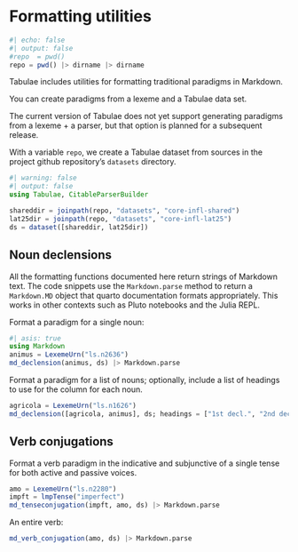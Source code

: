 # Formatting utilities

```julia
#| echo: false
#| output: false
#repo  = pwd()
repo = pwd() |> dirname |> dirname
```


Tabulae includes utilities for formatting traditional paradigms in Markdown.

You can create paradigms from a lexeme and a Tabulae data set.

::: {.callout-note}
The current version of Tabulae does not yet support generating paradigms from a lexeme + a parser, but that option is planned for a subsequent release.
:::


 With a variable `repo`, we create a Tabulae dataset from sources in the project github repository's `datasets` directory.


```julia
#| warning: false
#| output: false
using Tabulae, CitableParserBuilder

shareddir = joinpath(repo, "datasets", "core-infl-shared") 
lat25dir = joinpath(repo, "datasets", "core-infl-lat25") 
ds = dataset([shareddir, lat25dir])
```




## Noun declensions

::: {.callout-tip title="Displaying Markdown"}
All the formatting functions documented here return strings of Markdown text. The code snippets use the `Markdown.parse` method to return a `Markdown.MD` object that quarto documentation formats appropriately. This works in other contexts such as Pluto notebooks and the Julia REPL.
:::

Format a paradigm for a single noun:


```julia
#| asis: true
using Markdown
animus = LexemeUrn("ls.n2636")
md_declension(animus, ds) |> Markdown.parse
```

Format a paradigm for a  list of nouns; optionally, include a list of headings to use for the column for each noun.


```julia
agricola = LexemeUrn("ls.n1626")
md_declension([agricola, animus], ds; headings = ["1st decl.", "2nd decl."]) |> Markdown.parse
```


## Verb conjugations

Format a verb paradigm in the indicative and subjunctive of a single tense for both active and passive voices.

```julia
amo = LexemeUrn("ls.n2280")
impft = lmpTense("imperfect")
md_tenseconjugation(impft, amo, ds) |> Markdown.parse
```

An entire verb:

```julia
md_verb_conjugation(amo, ds) |> Markdown.parse
```